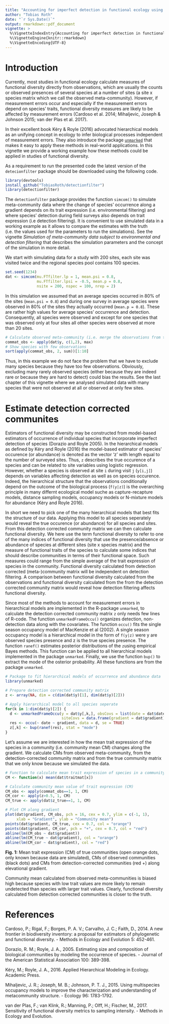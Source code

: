 ```yaml
---
title: "Accounting for imperfect detection in functional ecology using hierarchical models"
author: "Tobias Roth"
date: "`r Sys.Date()`"
output: rmarkdown::pdf_document
vignette: >
  %\VignetteIndexEntry{Accounting for imperfect detection in functional ecology using hierarchical models}
  %\VignetteEngine{knitr::rmarkdown}
  %\VignetteEncoding{UTF-8}
---
```


# Introduction
Currently, most studies in functional ecology calculate measures of functional diversity directly from  observations, which are usually the counts or observed presences of several species at a number of sites (a site x species matrix which we call the observed meta-community). However, if measurement errors occur and especially if the measurement errors depend on species' traits, functional diversity measures are likely to be affected by measurement errors (Cardoso et al. 2014; Mihaljevic, Joseph & Johnson 2015; van der Plas et al. 2017). 

In their excellent book Kéry & Royle (2016) advocated hierarchical models as an unifying concept in ecology to infer biological processes independent of measurement errors. They also introduce the package [`unmarked`](https://sites.google.com/site/unmarkedinfo/home) that makes it easy to apply these methods in real-world applications. In this vignette we provide a working example how these methods could be applied in studies of functional diversity. 

As a requirement to run the presented code the latest version of the `detecionfilter` package should be downloaded using the following code. 

```r
library(devtools)
install_github("TobiasRoth/detectionfilter")
library(detectionfilter)
```

The `detectionfilter` package provides the function `simcom()` to simulate meta-community data where the change of species' occurrence along a gradient depends on its trait expression (i.e. environmental filtering) and where species' detection during field surveys also depends on trait expression (i.e detection filtering). It is convenient to use simulated data in a working example as it allows to compare the estimates with the truth (i.e. the values used for the parameters to run the simulations). See the vignette *Simulation of meta-community data subject to environmental and detection filtering* that describes the simulation parameters and the concept of the simulation in more detail. 

We start with simulating data for a study with 200 sites, each site was visited twice and the regional species pool contains 100 species. 

```r
set.seed(1234)
dat <- simcom(mu.FTfilter.lp = 1, mean.psi = 0.8, 
              mu.FTfilter.lpsi = -0.5, mean.p = 0.8,
              nsite = 200, nspec = 100, nrep = 2)
```

In this simulation we assumed that an average species occurred in 80% of the sites (`mean.psi = 0.8`) and during one survey in average species were observed in 80% of the sites they actually occurred (`mean.p = 0.8`). These are rather high values for average species' occurrence and detection. Consequently, all species were observed  and except for one species that was observed only at four sites all other species were observed at more than 20 sites. 

```r
# Calculate observed meta-community (i.e. merge the observations from the two visits)
commat_obs <- apply(dat$y, c(1,2), max)
# Show species with few observations
sort(apply(commat_obs, 2, sum))[1:10]
```

Thus, in this example we do not face the problem that we have to exclude many species because they have too few observations. Obviously, excluding many rarely observed species (either because they are indeed rare or because they are hard to detect) could bias the results. See the last chapter of this vignette where we analysed simulated data with many species that were not observed at all or observed at only few sites. 


# Estimate detection corrected communites
Estimators of functional diversity may be constructed from model-based estimators of occurrence of individual species that incorporate imperfect detection of species (Dorazio and Royle 2005). In the hierarchical models as defined by Kéry and Royle (2016) the model-based estimator of species' occurence (or abundance) is denoted as the vector 'z' with length equal to the number of surveyed sites. Thus, `z` describes the true occurence of a species and can be related to site variables using logistic regression. However, whether a species is observed at site `i` during visit `j`  (`y[i,j]`) depends on variables affecting detection as well as on species occurence. Indeed, the hierarchical structure that the observations conditionally depend on the outcome of the biological process (`f(y|z)`) is the overarching principle in many differnt ecological model suche as capture-recapture models, distance sampling models, occupancy models or N-mixture models for abundance (Kéry and Royle 2016).

In short we need to pick one of the many hierarchical models that best fits the structure of our data. Applying this model to all species seperately would reveal the true occurence (or abundance) for all species and sites. From this detection corrected community matrix we can then calculate  functional diversity. We here use the term functional diversity to refer to one of the many indices of functional diversity that use the presence/absence or abundance of species at different sites (site x species matrix) and the measure of functional traits of the species to calculate some indices that should describe communities in terms of their functional space. Such measures could range from the simple average of the trait expression of species in the community. Functional diversity calculated from detection corrected (meta-)community matrix will be independent on detection filtering. A comparison between functional diversity calculated from the observations and functional diversity calculated from the from the detection corrected community matrix would reveal how detection filtering affects functional diversity.

Since most of the methods to account for measurement errors in hierarchical models are implemented in the R-package `unmarked`, to calculate the detection corrected community matrix `z` only needs few lines of R-code. The function `unmarkedFrameOccu()` organizes detection, non-detection data along with the covariates. The function `occu()` fits the single season occupancy model of MacKenzie et al (2002). A single season occupancy model is a hierarchical model in the form of `f(y|z)` were y are observed species presence and z is the true species presence. The function `ranef()` estimates posterior distributions of the `z`using empirical Bayes methods. This function can be applied to all hierarchical models implemented in the package `unmarked`. Finally, we use  the function `bup()` to extract the mode of the osterior probability. All these functions are from the package `unmarked`.

```r
# Package to fit hierarchical models of occurrence and abundance data
library(unmarked)

# Prepare detection corrected community matrix
z <- array(NA, dim = c(dim(dat$y)[1], dim(dat$y)[2]))

# Apply hierarchical model to all species seperate
for(k in 1:dim(dat$y)[2]) {
  d <- unmarkedFrameOccu(y = dat$y[,k,], obsCovs = list(date = dat$date),
                         siteCovs = data.frame(gradient = dat$gradient))
  res <- occu(~ date ~ gradient, data = d, se = TRUE)
  z[,k] <- bup(ranef(res), stat = "mode")
}
```

Let's assume we are interested in how the mean trait expression of the species in a community (i.e. community mean CM) changes along the gradient. We calculate CMs from observed meta-community, from the detection-corrected community matrix and from the true community matrix that we only know because we simulated the data. 


```r
# Function to calculate mean trait expression of species in a community
CM <- function(x) mean(dat$traitmat[x])

# Calculate community mean value of trait expression (CM)
CM_obs <- apply(commat_obs==1, 1, CM)
CM_cor <- apply(z>0.5, 1, CM)
CM_true <- apply(dat$z_true==1, 1, CM)

# Plot CM along gradient
plot(dat$gradient, CM_obs, pch = 16, cex = 0.7, ylim = c(-1, 1), 
     xlab = "Gradient", ylab = "Community mean")
points(dat$gradient, CM_true, cex = 0.7, col = "orange")
points(dat$gradient, CM_cor, pch = "+", cex = 0.7, col = "red")
abline(lm(CM_obs ~ dat$gradient))
abline(lm(CM_true ~ dat$gradient), col = "orange")
abline(lm(CM_cor ~ dat$gradient), col = "red")
```

**Fig. 1:** Mean trait expression (CM) of true communities (open orange dots, only known because data are simulated), CMs of observed communities (black dots) and CMs from detection-corrected communities (red +) along elevational gradient.

Community mean calculated from observed meta-communities is biased high because species with low trait values are more likely to remain undetected than species with larger trait values. Clearly, functional diversity calculated from detection corrected communities is  closer to the truth.  

# References
Cardoso, P.; Rigal, F.; Borges, P. A. V.; Carvalho, J. C.; Faith, D., 2014. A new frontier in biodiversity inventory: a proposal for estimators of phylogenetic and functional diversity. - Methods in Ecology and Evolution 5: 452-461.

Dorazio, R. M.; Royle, J. A., 2005. Estimating size and composition of biological communities by modeling the occurrence of species. - Journal of the American Statistical Association 100: 389-398.

Kéry, M.; Royle, J. A., 2016. Applied Hierarchical Modeling in Ecology. Academic Press.

Mihaljevic, J. R.; Joseph, M. B.; Johnson, P. T. J., 2015. Using multispecies occupancy models to improve the characterization and understanding of metacommunity structure. - Ecology 96: 1783-1792.

van der Plas, F.; van Klink, R.; Manning, P.; Olff, H.; Fischer, M., 2017. Sensitivity of functional diversity metrics to sampling intensity. - Methods in Ecology and Evolution.
